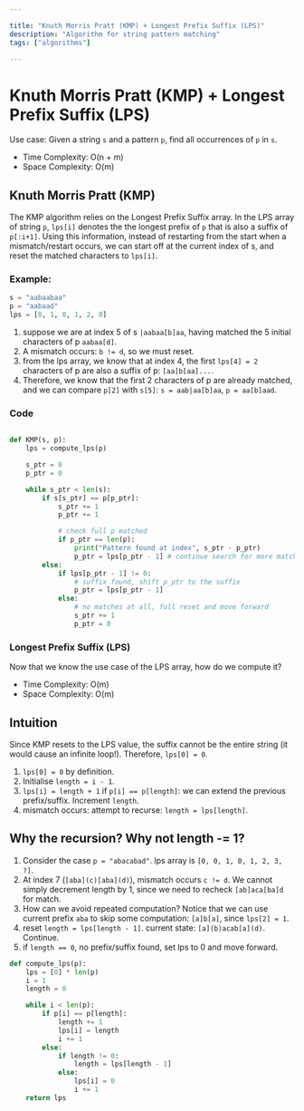 ```yaml
---

title: "Knuth Morris Pratt (KMP) + Longest Prefix Suffix (LPS)"
description: "Algorithm for string pattern matching"
tags: ["algorithms"]

---
```


# Knuth Morris Pratt (KMP) + Longest Prefix Suffix (LPS)

Use case: Given a string `s` and a pattern `p`, find all occurrences of `p` in `s`.

- Time Complexity: O(n + m)
- Space Complexity: O(m)

## Knuth Morris Pratt (KMP)

The KMP algorithm relies on the Longest Prefix Suffix array. 
In the LPS array of string `p`, `lps[i]` denotes the the longest prefix of `p` that is also a suffix of `p[:i+1]`.
Using this information, instead of restarting from the start when a mismatch/restart occurs, we can start off at the current index of s, and reset the matched characters to `lps[i]`.

### Example:

```python
s = "aabaabaa"
p = "aabaad"
lps = [0, 1, 0, 1, 2, 0]
```

1. suppose we are at index 5 of s `|aabaa[b]aa`, having matched the 5 initial characters of p `aabaa[d]`.
2. A mismatch occurs: `b != d`, so we must reset.
3. from the lps array, we know that at index 4, the first `lps[4] = 2` characters of p are also a suffix of p: `[aa]b[aa]...`.
4. Therefore, we know that the first 2 characters of p are already matched, and we can compare `p[2]` with `s[5]`: `s = aab|aa[b]aa`, `p = aa[b]aad`.

### Code

```python

def KMP(s, p):
    lps = compute_lps(p)

    s_ptr = 0
    p_ptr = 0

    while s_ptr < len(s):
        if s[s_ptr] == p[p_ptr]:
            s_ptr += 1
            p_ptr += 1

            # check full p matched
            if p_ptr == len(p):
                print("Pattern found at index", s_ptr - p_ptr)
                p_ptr = lps[p_ptr - 1] # continue search for more matches
        else:
            if lps[p_ptr - 1] != 0:
                # suffix found, shift p_ptr to the suffix
                p_ptr = lps[p_ptr - 1]
            else:
                # no matches at all, full reset and move forward
                s_ptr += 1
                p_ptr = 0
```

### Longest Prefix Suffix (LPS)

Now that we know the use case of the LPS array, how do we compute it?

- Time Complexity: O(m)
- Space Complexity: O(m)

## Intuition

Since KMP resets to the LPS value, the suffix cannot be the entire string (it would cause an infinite loop!). Therefore, `lps[0] = 0`.

1. `lps[0] = 0` by definition.
2. Initialise `length = i - 1`.
3. `lps[i] = length + 1` if `p[i] == p[length]`: we can extend the previous prefix/suffix. Increment `length`.
4. mismatch occurs: attempt to recurse: `length = lps[length]`.

## Why the recursion? Why not length -= 1?

1. Consider the case `p = "abacabad"`. lps array is `[0, 0, 1, 0, 1, 2, 3, ?]`.
2. At index 7 (`[aba](c)[aba](d)`), mismatch occurs `c != d`. We cannot simply decrement length by 1, since we need to recheck `[ab]aca[ba]d` for match.
3. How can we avoid repeated computation? Notice that we can use current prefix `aba` to skip some computation: `[a]b[a]`, since `lps[2] = 1`.
4. reset `length = lps[length - 1]`. current state: `[a](b)acab[a](d)`. Continue.
5. if `length == 0`, no prefix/suffix found, set lps to 0 and move forward.

```python
def compute_lps(p):
    lps = [0] * len(p)
    i = 1
    length = 0

    while i < len(p):
        if p[i] == p[length]:
            length += 1
            lps[i] = length
            i += 1
        else:
            if length != 0:
                length = lps[length - 1]
            else:
                lps[i] = 0
                i += 1
    return lps
```


